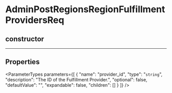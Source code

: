 
# AdminPostRegionsRegionFulfillmentProvidersReq

## constructor

___

## Properties

<ParameterTypes parameters={[
  {
    "name": "provider_id",
    "type": "`string`",
    "description": "The ID of the Fulfillment Provider.",
    "optional": false,
    "defaultValue": "",
    "expandable": false,
    "children": []
  }
]} />
